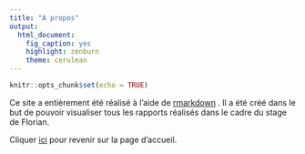 ```yaml
---
title: "A propos"
output:
  html_document:
    fig_caption: yes
    highlight: zenburn
    theme: cerulean
---
```


```r
knitr::opts_chunk$set(echo = TRUE)
```

Ce site a entièrement été réalisé à l'aide de <a href="https://rmarkdown.rstudio.com/" target="_blank">rmarkdown</a> . Il a été créé dans le but de pouvoir visualiser tous les rapports réalisés dans le cadre du stage de Florian.

Cliquer [ici](index.html) pour revenir sur la page d'accueil.


